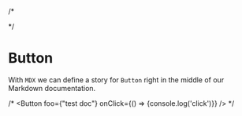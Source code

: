 /*

<Meta title="MDX/Button" component={Button} />
*/


# Button

With `MDX` we can define a story for `Button` right in the middle of our
Markdown documentation.

/*
<Story name="Button">
  <Button foo={"test doc"} onClick={() => {console.log('click')}} />
</Story>
*/
